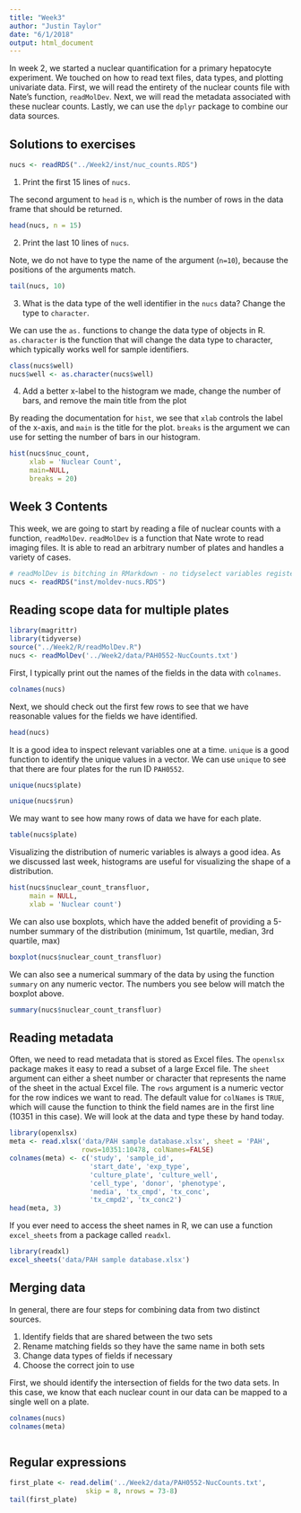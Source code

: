 ```yaml
---
title: "Week3"
author: "Justin Taylor"
date: "6/1/2018"
output: html_document
---
```


In week 2, we started a nuclear quantification for a primary hepatocyte experiment. We touched on how to read text files, data types, and plotting univariate data. First, we will read the entirety of the nuclear counts file with Nate's function, `readMolDev`. Next, we will read the metadata associated with these nuclear counts. Lastly, we can use the `dplyr` package to combine our data sources.

## Solutions to exercises  

```r
nucs <- readRDS("../Week2/inst/nuc_counts.RDS")
``` 

1. Print the first 15 lines of `nucs`.   

The second argument to `head` is `n`, which is the number of rows in the data frame that should be returned.  

```r
head(nucs, n = 15)
```

2. Print the last 10 lines of `nucs`.   

Note, we do not have to type the name of the argument (`n=10`), because the positions of the arguments match.

```r
tail(nucs, 10)
```

3. What is the data type of the well identifier in the `nucs` data? Change the type to `character`.

We can use the `as.` functions to change the data type of objects in R. `as.character` is the function that will change the data type to character, which typically works well for sample identifiers.  

```r
class(nucs$well)
nucs$well <- as.character(nucs$well)
```

4. Add a better x-label to the histogram we made, change the number of bars, and remove the main title from the plot  

By reading the documentation for `hist`, we see that `xlab` controls the label of the x-axis, and `main` is the title for the plot. `breaks` is the argument we can use for setting the number of bars in our histogram. 

```r
hist(nucs$nuc_count,
     xlab = 'Nuclear Count',
     main=NULL,
     breaks = 20)
```

## Week 3 Contents  

This week, we are going to start by reading a file of nuclear counts with a function, `readMolDev`. `readMolDev` is a function that Nate wrote to read imaging files. It is able to read an arbitrary number of plates and handles a variety of cases. 

```r
# readMolDev is bitching in RMarkdown - no tidyselect variables registered
nucs <- readRDS("inst/moldev-nucs.RDS")
```

## Reading scope data for multiple plates  

```r
library(magrittr)
library(tidyverse)
source("../Week2/R/readMolDev.R")
nucs <- readMolDev('../Week2/data/PAH0552-NucCounts.txt')
```
First, I typically print out the names of the fields in the data with `colnames`. 

```r
colnames(nucs)
```

Next, we should check out the first few rows to see that we have reasonable values for the fields we have identified.  

```r
head(nucs)
```

It is a good idea to inspect relevant variables one at a time. `unique` is a good function to identify the unique values in a vector. We can use `unique` to see that there are four plates for the run ID `PAH0552`. 

```r
unique(nucs$plate)
```

```r
unique(nucs$run)
```

We may want to see how many rows of data we have for each plate.  
```r
table(nucs$plate)
```

Visualizing the distribution of numeric variables is always a good idea. As we discussed last week, histograms are useful for visualizing the shape of a distribution. 

```r
hist(nucs$nuclear_count_transfluor,
     main = NULL,
     xlab = 'Nuclear count')
```

We can also use boxplots, which have the added benefit of providing a 5-number summary of the distribution (minimum, 1st quartile, median, 3rd quartile, max)

```r
boxplot(nucs$nuclear_count_transfluor)
```

We can also see a numerical summary of the data by using the function `summary` on any numeric vector. The numbers you see below will match the boxplot above. 

```r
summary(nucs$nuclear_count_transfluor)
```

## Reading metadata 

Often, we need to read metadata that is stored as Excel files. The `openxlsx` package makes it easy to read a subset of a large Excel file. The `sheet` argument can either a sheet number or character that represents the name of the sheet in the actual Excel file. The `rows` argument is a numeric vector for the row indices we want to read. The default value for `colNames` is `TRUE`, which will cause the function to think the field names are in the first line (10351 in this case). We will look at the data and type these by hand today. 

```r
library(openxlsx)
meta <- read.xlsx('data/PAH sample database.xlsx', sheet = 'PAH',
                  rows=10351:10478, colNames=FALSE)
colnames(meta) <- c('study', 'sample_id',
                    'start_date', 'exp_type',
                    'culture_plate', 'culture_well', 
                    'cell_type', 'donor', 'phenotype',
                    'media', 'tx_cmpd', 'tx_conc', 
                    'tx_cmpd2', 'tx_conc2')
head(meta, 3)
```

If you ever need to access the sheet names in R, we can use a function `excel_sheets` from a package called `readxl`. 

```r
library(readxl)
excel_sheets('data/PAH sample database.xlsx')
```


## Merging data  

In general, there are four steps for combining data from two distinct sources. 

1. Identify fields that are shared between the two sets
2. Rename matching fields so they have the same name in both sets
3. Change data types of fields if necessary 
4. Choose the correct join to use

First, we should identify the intersection of fields for the two data sets. In this case, we know that each nuclear count in our data can be mapped to a single well on a plate. 

```r
colnames(nucs)
colnames(meta)
```

```r

```


## Regular expressions   


```r
first_plate <- read.delim('../Week2/data/PAH0552-NucCounts.txt',
                   skip = 8, nrows = 73-8)
tail(first_plate)
```

